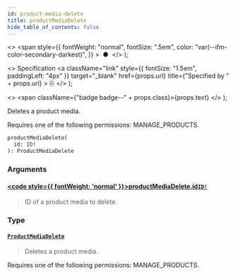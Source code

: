 ```yaml
---
id: product-media-delete
title: productMediaDelete
hide_table_of_contents: false
---
```


  <>
    <span
      style={{
        fontWeight: "normal",
        fontSize: ".5em",
        color: "var(--ifm-color-secondary-darkest)",
      }}
    >
      &nbsp;●&nbsp;
    </span>
  </>
);

  <>
    Specification
    <a
      className="link"
      style={{ fontSize: "1.5em", paddingLeft: "4px" }}
      target="\_blank"
      href={props.url}
      title={"Specified by " + props.url}
    >
      ⎘
    </a>
  </>
);

  <>
    <span className={"badge badge--" + props.class}>{props.text}</span>
  </>
);

Deletes a product media.

Requires one of the following permissions: MANAGE_PRODUCTS.

```graphql
productMediaDelete(
  id: ID!
): ProductMediaDelete
```

### Arguments

#### [<code style={{ fontWeight: 'normal' }}>productMediaDelete.<b>id</b></code>](#)<Bullet />[`ID!`](../../api-reference/scalars/id) <Badge class="secondary" text="non-null"/> <Badge class="secondary" text="scalar"/>

> ID of a product media to delete.

### Type

#### [`ProductMediaDelete`](../../api-reference/objects/product-media-delete) <Badge class="secondary" text="object"/>

> Deletes a product media.

Requires one of the following permissions: MANAGE_PRODUCTS.

>
